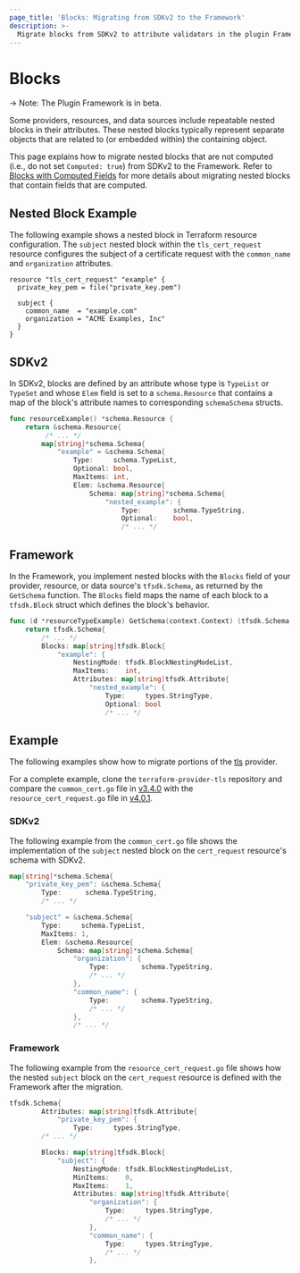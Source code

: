 ```yaml
---
page_title: 'Blocks: Migrating from SDKv2 to the Framework'
description: >-
  Migrate blocks from SDKv2 to attribute validators in the plugin Framework.
---
```


# Blocks

-> Note: The Plugin Framework is in beta.

Some providers, resources, and data sources include repeatable nested blocks in their attributes. These nested blocks
typically represent separate objects that are related to (or embedded within) the containing object.

This page explains how to migrate nested blocks that are not computed (i.e., do not set
`Computed: true`) from SDKv2 to the Framework. Refer to
[Blocks with Computed Fields](/plugin/framework/migrating/attributes-blocks/blocks-computed) for more details
about migrating nested blocks that contain fields that are computed.

## Nested Block Example

The following example shows a nested block in Terraform resource configuration. The `subject` nested
block within the `tls_cert_request` resource configures the subject of a certificate request with the `common_name` and
`organization` attributes.

```hcl
resource "tls_cert_request" "example" {
  private_key_pem = file("private_key.pem")

  subject {
    common_name  = "example.com"
    organization = "ACME Examples, Inc"
  }
}
```


## SDKv2

In SDKv2, blocks are defined by an attribute whose type is `TypeList` or `TypeSet` and whose `Elem` field is set to a
`schema.Resource` that contains a map of the block's attribute names to corresponding `schemaSchema` structs.

```go
func resourceExample() *schema.Resource {
    return &schema.Resource{
         /* ... */
        map[string]*schema.Schema{
            "example" = &schema.Schema{
                Type:     schema.TypeList,
                Optional: bool,
                MaxItems: int,
                Elem: &schema.Resource{
                    Schema: map[string]*schema.Schema{
                        "nested_example": {
                            Type:        schema.TypeString,
                            Optional:    bool,
                            /* ... */
```

## Framework

In the Framework, you implement nested blocks with the `Blocks` field of your provider, resource, or data source's
`tfsdk.Schema`, as returned by the `GetSchema` function. The `Blocks` field maps the name of each block to a
`tfsdk.Block` struct which defines the block's behavior.

```go
func (d *resourceTypeExample) GetSchema(context.Context) (tfsdk.Schema, diag.Diagnostics) {
    return tfsdk.Schema{
        /* ... */
        Blocks: map[string]tfsdk.Block{
            "example": {
                NestingMode: tfsdk.BlockNestingModeList,
                MaxItems:    int,
                Attributes: map[string]tfsdk.Attribute{
                    "nested_example": {
                        Type:     types.StringType,
                        Optional: bool
                        /* ... */
```


##  Example

The following examples show how to migrate portions of the [tls](https://github.com/hashicorp/terraform-provider-tls)
provider.

For a complete example, clone the
`terraform-provider-tls` repository and compare the `common_cert.go` file in
[v3.4.0](https://github.com/hashicorp/terraform-provider-tls/blob/v3.4.0/internal/provider/common_cert.go)
with the `resource_cert_request.go` file in
[v4.0.1](https://github.com/hashicorp/terraform-provider-tls/blob/v4.0.1/internal/provider/resource_cert_request.go).

### SDKv2

The following example from the `common_cert.go` file shows the implementation of the `subject` nested block on the
`cert_request` resource's schema with SDKv2.

```go
map[string]*schema.Schema{
    "private_key_pem": &schema.Schema{
        Type:      schema.TypeString,
        /* ... */

    "subject" = &schema.Schema{
        Type:     schema.TypeList,
        MaxItems: 1,
        Elem: &schema.Resource{
            Schema: map[string]*schema.Schema{
                "organization": {
                    Type:        schema.TypeString,
                    /* ... */
                },
                "common_name": {
                    Type:        schema.TypeString,
                    /* ... */
                },
                /* ... */
```

### Framework

The following example from the `resource_cert_request.go` file shows how the nested `subject` block on the
`cert_request` resource is defined with the Framework after the migration.

```go
tfsdk.Schema{
        Attributes: map[string]tfsdk.Attribute{
            "private_key_pem": {
                Type:     types.StringType,
        /* ... */

        Blocks: map[string]tfsdk.Block{
            "subject": {
                NestingMode: tfsdk.BlockNestingModeList,
                MinItems:    0,
                MaxItems:    1,
                Attributes: map[string]tfsdk.Attribute{
                    "organization": {
                        Type:     types.StringType,
                        /* ... */
                    },
                    "common_name": {
                        Type:     types.StringType,
                        /* ... */
                    },
```
